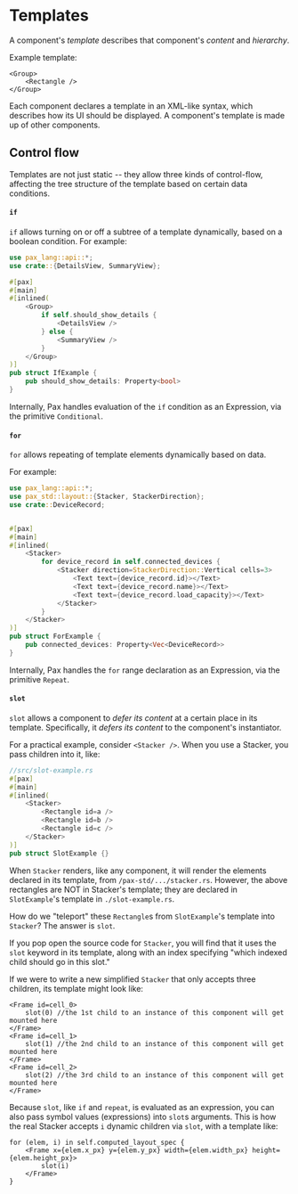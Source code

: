 # Templates

A component's _template_ describes that component's _content_ and _hierarchy_.  

Example template:
```pax copy
<Group>
    <Rectangle />
</Group>
```

Each component declares a template in an XML-like syntax, which describes how its UI should be displayed.  A component's template is made up of other components.


## Control flow

Templates are not just static -- they allow three kinds of control-flow, affecting the tree structure of the template based on certain data conditions.

#### `if`

`if` allows turning on or off a subtree of a template dynamically, based on a boolean condition.  For example:


```rust
use pax_lang::api::*;
use crate::{DetailsView, SummaryView};

#[pax]
#[main]
#[inlined(
    <Group>
        if self.should_show_details {
            <DetailsView />
        } else {
            <SummaryView />
        }
    </Group>
)]
pub struct IfExample {
    pub should_show_details: Property<bool>
}
```

Internally, Pax handles evaluation of the `if` condition as an Expression, via the primitive `Conditional`.  

#### `for`

`for` allows repeating of template elements dynamically based on data.  

For example:



```rust
use pax_lang::api::*;
use pax_std::layout::{Stacker, StackerDirection};
use crate::DeviceRecord;


#[pax]
#[main]
#[inlined(
    <Stacker>
        for device_record in self.connected_devices {
            <Stacker direction=StackerDirection::Vertical cells=3>
                <Text text={device_record.id}></Text>
                <Text text={device_record.name}></Text>
                <Text text={device_record.load_capacity}></Text>
            </Stacker>
        }
    </Stacker>
)]
pub struct ForExample {
    pub connected_devices: Property<Vec<DeviceRecord>>
}
```

Internally, Pax handles the `for` range declaration as an Expression, via the primitive `Repeat`.  


#### `slot`
`slot` allows a component to _defer its content_ at a certain place in its template.  Specifically, it _defers its content_ to the component's instantiator.

For a practical example, consider `<Stacker />`.  When you use a Stacker, you pass children into it, like:
```rust
//src/slot-example.rs
#[pax]
#[main]
#[inlined(
    <Stacker>
        <Rectangle id=a />
        <Rectangle id=b />
        <Rectangle id=c />
    </Stacker>
)]
pub struct SlotExample {}
```

When `Stacker` renders, like any component, it will render the elements declared in its template, from `/pax-std/.../stacker.rs`.  However, the above rectangles are NOT in Stacker's template; they are declared in `SlotExample`'s template in `./slot-example.rs`.  

How do we "teleport" these `Rectangle`s from `SlotExample`'s template into `Stacker`?  The answer is `slot`.

If you pop open the source code for `Stacker`, you will find that it uses the `slot` keyword in its template, along with an index specifying "which indexed child should go in this slot."

If we were to write a new simplified `Stacker` that only accepts three children, its template might look like:

```pax
<Frame id=cell_0>
    slot(0) //the 1st child to an instance of this component will get mounted here
</Frame>
<Frame id=cell_1>
    slot(1) //the 2nd child to an instance of this component will get mounted here
</Frame>
<Frame id=cell_2>
    slot(2) //the 3rd child to an instance of this component will get mounted here
</Frame>
```

Because `slot`, like `if` and `repeat`, is evaluated as an expression, you can also pass symbol values (expressions) into `slot`s arguments.  This is how the real Stacker accepts `i` dynamic children via `slot`, with a template like: 

```pax
for (elem, i) in self.computed_layout_spec {
    <Frame x={elem.x_px} y={elem.y_px} width={elem.width_px} height={elem.height_px}>
        slot(i)
    </Frame>
}
```